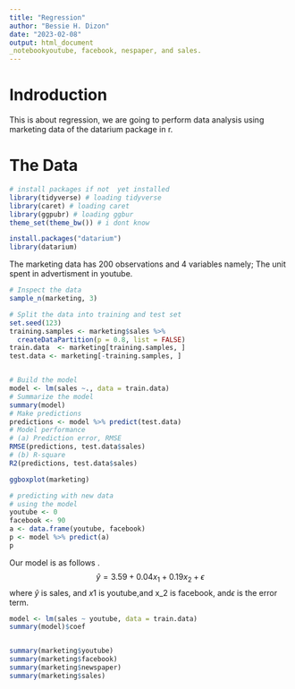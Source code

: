 ```yaml
---
title: "Regression"
author: "Bessie H. Dizon"
date: "2023-02-08"
output: html_document
_notebookyoutube, facebook, nespaper, and sales. 
---
```

# Indroduction
 
This is about regression, we are going to perform data analysis using marketing data of the datarium package in r. 

# The Data 


```r
# install packages if not  yet installed
library(tidyverse) # loading tidyverse
library(caret) # loading caret
library(ggpubr) # loading ggbur
theme_set(theme_bw()) # i dont know
```


```r
install.packages("datarium")
library(datarium)
```

The marketing data has 200 observations and 4 variables namely;  The unit spent in advertisment in youtube.


```r
# Inspect the data
sample_n(marketing, 3)
```

```r
# Split the data into training and test set
set.seed(123)
training.samples <- marketing$sales %>%
  createDataPartition(p = 0.8, list = FALSE)
train.data  <- marketing[training.samples, ]
test.data <- marketing[-training.samples, ] 
```

```r
```


```r
# Build the model
model <- lm(sales ~., data = train.data)
# Summarize the model
summary(model)
# Make predictions
predictions <- model %>% predict(test.data)
# Model performance
# (a) Prediction error, RMSE
RMSE(predictions, test.data$sales)
# (b) R-square
R2(predictions, test.data$sales)
```

```r
ggboxplot(marketing)
```


```r
# predicting with new data 
# using the model 
youtube <- 0
facebook <- 90
a <- data.frame(youtube, facebook)
p <- model %>% predict(a)
p
``` 
Our model is as follows .
$$\hat{y}=3.59 + 0.04x_1 + 0.19x_2 +\epsilon$$
where $\hat{y}$ is sales, and $x1$ is youtube,and x_2 is facebook, and$\epsilon$ is the error term. 

```r
model <- lm(sales ~ youtube, data = train.data)
summary(model)$coef
```
```r
```





```r
summary(marketing$youtube)
summary(marketing$facebook)
summary(marketing$newspaper)
summary(marketing$sales)
```

